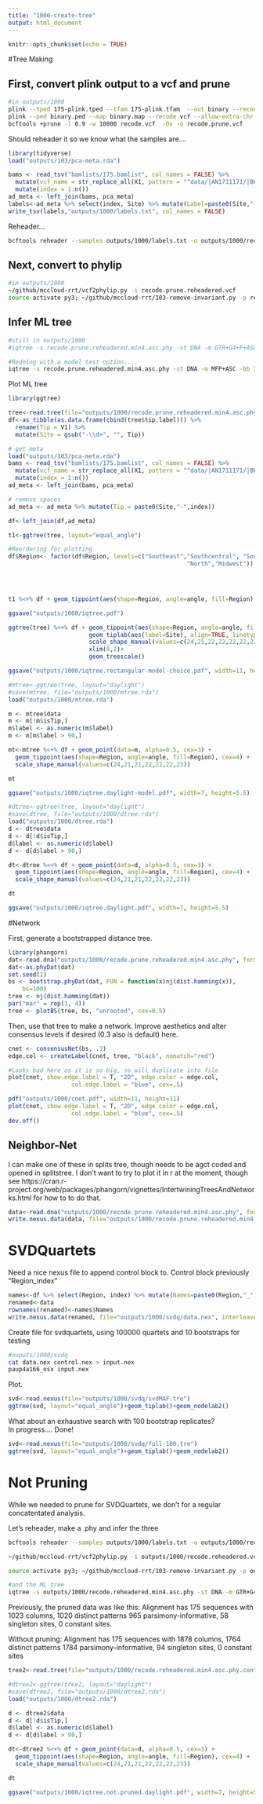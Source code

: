 ```yaml
---
title: "1006-create-tree"
output: html_document
---
```


```r
knitr::opts_chunk$set(echo = TRUE)
```

#Tree Making

## First, convert plink output to a vcf and prune

```sh
#in outputs/1000
plink --tped 175-plink.tped --tfam 175-plink.tfam  --out binary --recode --allow-extra-chr --noweb
plink --ped binary.ped --map binary.map --recode vcf --allow-extra-chr -out recode
bcftools +prune -l 0.9 -w 10000 recode.vcf  -Ov -o recode.prune.vcf
```


Should reheader it so we know what the samples are....

```r
library(tidyverse)
load("outputs/103/pca-meta.rda")

bams <- read_tsv("bamlists/175.bamlist", col_names = FALSE) %>%
  mutate(vcf_name = str_replace_all(X1, pattern = "^data/|AN1711171/|BK1703222/|_sorted.*$", "")) %>%
  mutate(index = 1:n())
ad_meta <- left_join(bams, pca_meta)
labels<-ad_meta %>% select(index, Site) %>% mutate(Label=paste0(Site,"-",index)) %>% select(Label)
write_tsv(labels,"outputs/1000/labels.txt", col_names = FALSE)
```

Reheader...

```sh
bcftools reheader --samples outputs/1000/labels.txt -o outputs/1000/recode.prune.reheadered.vcf outputs/1000/recode.prune.vcf
```

## Next, convert to phylip 
```sh
#in outputs/1000
~/github/mccloud-rrt/vcf2phylip.py -i recode.prune.reheadered.vcf
source activate py3; ~/github/mccloud-rrt/103-remove-invariant.py -p recode.prune.reheadered.min4.phy -o recode.prune.reheadered.min4.asc.phy; source deactivate;
```

## Infer ML tree
```sh
#still in outputs/1000
#iqtree -s recode.prune.reheadered.min4.asc.phy -st DNA -m GTR+G4+F+ASC -bb 1000 -alrt 1000

#Redoing with a model test option....
iqtree -s recode.prune.reheadered.min4.asc.phy -st DNA -m MFP+ASC -bb 1000 -alrt 1000 -redo
```

Plot ML tree
```r
library(ggtree)

tree<-read.tree(file="outputs/1000/recode.prune.reheadered.min4.asc.phy.contree")
df<-as_tibble(as.data.frame(cbind(tree$tip.label))) %>%
  rename(Tip = V1) %>%
  mutate(Site = gsub("-\\d+", "", Tip))

# get meta
load("outputs/103/pca-meta.rda")
bams <- read_tsv("bamlists/175.bamlist", col_names = FALSE) %>%
  mutate(vcf_name = str_replace_all(X1, pattern = "^data/|AN1711171/|BK1703222/|_sorted.*$", "")) %>%
  mutate(index = 1:n())
ad_meta <- left_join(bams, pca_meta)

# remove spaces
ad_meta <- ad_meta %>% mutate(Tip = paste0(Site,"-",index))

df<-left_join(df,ad_meta)

t1<-ggtree(tree, layout="equal_angle") 

#Reordering for plotting
df$Region<- factor(df$Region, levels=c("Southeast","Southcentral", "Southwest", "Interior", "Northwest",
                                                   "North","Midwest"))        

 


t1 %<+% df + geom_tippoint(aes(shape=Region, angle=angle, fill=Region), cex=4) +  scale_shape_manual(values=c(24,21,22,22,22,22,23)) +  geom_treescale(x=0, y=-.1)

ggsave("outputs/1000/iqtree.pdf")

ggtree(tree) %<+% df + geom_tippoint(aes(shape=Region, angle=angle, fill=Region), cex=4) +
                       geom_tiplab(aes(label=Site), align=TRUE, linetype = "dashed", linesize=0.3, size=3) +
                       scale_shape_manual(values=c(24,21,22,22,22,22,23)) + geom_nodelab2() +
                       xlim(0,2)+
                       geom_treescale()

ggsave("outputs/1000/iqtree.rectangular-model-choice.pdf", width=11, height=22)

#mtree<-ggtree(tree, layout="daylight")
#save(mtree, file="outputs/1000/mtree.rda")
load("outputs/1000/mtree.rda")

m <- mtree$data
m <- m[!m$isTip,]
m$label <- as.numeric(m$label)
m <- m[m$label > 90,]

mt<-mtree %<+% df + geom_point(data=m, alpha=0.5, cex=3) +
  geom_tippoint(aes(shape=Region, angle=angle, fill=Region), cex=4) +
  scale_shape_manual(values=c(24,21,21,22,22,22,23)) 

mt

ggsave("outputs/1000/iqtree.daylight-model.pdf", width=7, height=5.5)

#dtree<-ggtree(tree, layout="daylight")
#save(dtree, file="outputs/1000/dtree.rda")
load("outputs/1000/dtree.rda")
d <- dtree$data
d <- d[!d$isTip,]
d$label <- as.numeric(d$label)
d <- d[d$label > 90,]

dt<-dtree %<+% df + geom_point(data=d, alpha=0.5, cex=3) +
  geom_tippoint(aes(shape=Region, angle=angle, fill=Region), cex=4) +
  scale_shape_manual(values=c(24,21,21,22,22,22,23)) 

dt

ggsave("outputs/1000/iqtree.daylight.pdf", width=7, height=5.5)
```

#Network

First, generate a bootstrapped distance tree.
```r
library(phangorn)
dat<-read.dna("outputs/1000/recode.prune.reheadered.min4.asc.phy", format="sequential")
dat<-as.phyDat(dat)
set.seed(1)
bs <- bootstrap.phyDat(dat, FUN = function(x)nj(dist.hamming(x)), 
    bs=100)
tree <- nj(dist.hamming(dat))
par("mar" = rep(1, 4))
tree <- plotBS(tree, bs, "unrooted", cex=0.5)

```

Then, use that tree to make a network. Improve aesthetics and alter consensus levels if desired (0.3 also is default) here.

```r
cnet <- consensusNet(bs, .3)
edge.col <- createLabel(cnet, tree, "black", nomatch="red")

#Looks bad here as it is so big, so will duplicate into file
plot(cnet, show.edge.label = T, "2D", edge.color = edge.col,
                  col.edge.label = "blue", cex=.5)

pdf("outputs/1000/cnet.pdf", width=11, height=11)
plot(cnet, show.edge.label = T, "2D", edge.color = edge.col,
                  col.edge.label = "blue", cex=.5)
dev.off()
```

## Neighbor-Net

I can make one of these in splits tree, though needs to be agct coded and opened in splitstree. I don't want to try to plot it in r at the moment, though see https://cran.r-project.org/web/packages/phangorn/vignettes/IntertwiningTreesAndNetworks.html for how to to do that.   
```r
data<-read.dna("outputs/1000/recode.prune.reheadered.min4.asc.phy", format="sequential")
write.nexus.data(data, file="outputs/1000/recode.prune.reheadered.min4.asc.nex")

```

# SVDQuartets
Need a nice nexus file to append control block to. Control block previously "Region_index"
```r
names<-df %>% select(Region, index) %>% mutate(Names=paste0(Region,"_",index)) %>% select(Names)
renamed<-data
rownames(renamed)<-names$Names
write.nexus.data(renamed, file="outputs/1000/svdq/data.nex", interleaved = FALSE)
```

Create file for svdquartets, using 100000 quartets and 10 bootstraps for testing
```sh
#ouputs/1000/svdq
cat data.nex control.nex > input.nex
paup4a166_osx input.nex 
```

Plot.   

```r
svd<-read.nexus(file="outputs/1000/svdq/svdMAF.tre")
ggtree(svd, layout="equal_angle")+geom_tiplab()+geom_nodelab2()
```

What about an exhaustive search with 100 bootstrap replicates?    
In progress.... Done!
```r
svd<-read.nexus(file="outputs/1000/svdq/full-100.tre")
ggtree(svd, layout="equal_angle")+geom_tiplab()+geom_nodelab2()
```

# Not Pruning
While we needed to prune for SVDQuartets, we don't for a regular concatentated analysis.

Let's reheader, make a .phy and infer the three
```sh

bcftools reheader --samples outputs/1000/labels.txt -o outputs/1000/recode.reheadered.vcf outputs/1000/recode.vcf

~/github/mccloud-rrt/vcf2phylip.py -i outputs/1000/recode.reheadered.vcf

source activate py3; ~/github/mccloud-rrt/103-remove-invariant.py -p outputs/1000/recode.reheadered.min4.phy -o outputs/1000/recode.reheadered.min4.asc.phy; source deactivate;

#and the ML tree
iqtree -s outputs/1000/recode.reheadered.min4.asc.phy -st DNA -m GTR+G4+F+ASC -bb 1000 -alrt 1000


```

Previously, the pruned data was like this: Alignment has 175 sequences with 1023 columns, 1020 distinct patterns
965 parsimony-informative, 58 singleton sites, 0 constant sites.   

Without pruning:  Alignment has 175 sequences with 1878 columns, 1764 distinct patterns
1784 parsimony-informative, 94 singleton sites, 0 constant sites
```r
tree2<-read.tree(file="outputs/1000/recode.reheadered.min4.asc.phy.contree")

#dtree2<-ggtree(tree2, layout="daylight")
#save(dtree2, file="outputs/1000/dtree2.rda")
load("outputs/1000/dtree2.rda")

d <- dtree2$data
d <- d[!d$isTip,]
d$label <- as.numeric(d$label)
d <- d[d$label > 90,]

dt<-dtree2 %<+% df + geom_point(data=d, alpha=0.5, cex=3) +
  geom_tippoint(aes(shape=Region, angle=angle, fill=Region), cex=4) +
  scale_shape_manual(values=c(24,21,21,22,22,22,23)) 

dt

ggsave("outputs/1000/iqtree.not.pruned.daylight.pdf", width=7, height=5.5)

```
